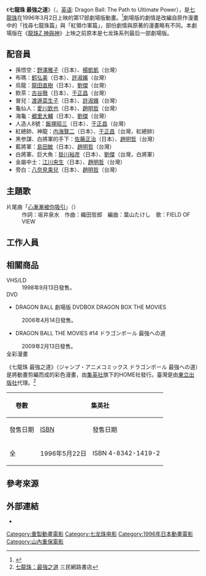 {{noteTA|G1=DragonBall}}
{{電影資訊框
| 片名     = 七龍珠 最強之道
| 電影原名 = ドラゴンボール 最強への道
| 圖像     = 
| 圖像大小 = 
| 圖像說明 = 
| 片名表記 = 
| 副標題   = 
| 導演     = 山内重保
| 監製     = 
| 製片     = 
| 編劇     = 
| 劇本     = 松井亞彌
| 故事     = 
| 原著     = [[鳥山明|鳥山明]]
| 旁白     = [[八奈見乘兒|八奈見乘兒]]
| 統籌     = 
| 主演     = 
| 配樂     = [[徳永暁人|徳永暁人]]
| 片尾曲   = DAN DAN 心魅かれてく
| 攝影     = 
| 剪輯     = 福光伸一
| 製片商   = [[東映動畫|東映動畫]]
| 片長     = 80分
| 產地     = {{Flagicon|JPN}} 日本
| 語言     = 日語
| 上映日期 = {{Flagicon|JPN}} 1996年3月2日
| 發行商   = {{Flagicon|JPN}} 東映ビデオ<br>{{Flagicon|TWN}} [[木棉花國際|木棉花國際]]
| 發行日期 = {{Flagicon|JPN}} 1998年9月13日
| 公映許可 = 
| 預算     = 
| 票房     =  6億円
| 前集     = [[七龍珠Z_龍拳爆發!!悟空捨我其誰|七龍珠Z 龍拳爆發!!悟空捨我其誰]]
| 續集     = [[七龍珠Z_神與神|七龍珠Z 神與神]]
| 中國大陸片名 = 
| 香港片名 = 龍珠 最強之道
| 澳門片名 = 
| 台灣片名 = 七龍珠 邁向最強之路
| 新馬片名 = 
| 官方網站 = 
}}
《'''七龍珠 最強之道'''》（{{lang-ja|ドラゴンボール 最強への道}}，[[英语|英语]]: Dragon Ball: The Path to Ultimate Power），是[[七龙珠|七龍珠]]在1996年3月2日上映的第17部劇場版動畫。<ref>{{Cite web |url=http://www.animenewsnetwork.com/encyclopedia/anime.php?id=2400 |title=Dragon Ball Movie 4: The Path to Power |accessdate=2016-04-05 |archive-date=2016-04-10 |archive-url=https://web.archive.org/web/20160410054248/http://www.animenewsnetwork.com/encyclopedia/anime.php?id=2400 |dead-url=no }}</ref>劇場版的劇情是改編自原作漫畫中的「找尋七龍珠篇」與「紅領巾軍篇」，部份劇情與原著的漫畫略有不同。本劇場版在《[[龍珠Z_神與神|龍珠Z 神與神]]》上映之前原本是七龙珠系列最后一部劇場版。

==配音員==
{{main|七龍珠角色列表}}
*孫悟空：[[野澤雅子|野澤雅子]]（日本）、[[楊凱凱|楊凱凱]]（台灣）
*布瑪：[[鹤弘美|鹤弘美]]（日本）、[[許淑嬪|許淑嬪]]（台灣）
*烏龍：[[龍田直樹|龍田直樹]]（日本）、[[劉傑|劉傑]]（台灣）
*飲茶：[[古谷徹|古谷徹]]（日本）、[[于正昌|于正昌]]（台灣）
*普兒：[[渡邊菜生子|渡邊菜生子]]（日本）、[[許淑嬪|許淑嬪]]（台灣）
*龜仙人：[[愛川欽也|愛川欽也]]（日本）、[[趙明哲|趙明哲]]（台灣）
*海龜：[[郷里大輔|郷里大輔]]（日本）、[[劉傑|劉傑]]（台灣）
*人造人8號：[[飯塚昭三|飯塚昭三]]（日本）、[[于正昌|于正昌]]（台灣）
*紅總帥、神龍：[[内海賢二|内海賢二]]（日本）、[[于正昌|于正昌]]（台灣，紅總帥）
*黑参謀、白將軍的手下：[[佐藤正治|佐藤正治]]（日本）、[[趙明哲|趙明哲]]（台灣）
*藍將軍：[[島田敏|島田敏]]（日本）、[[趙明哲|趙明哲]]（台灣）
*白將軍、巨大魚：[[掛川裕彦|掛川裕彦]]（日本）、[[劉傑|劉傑]]（台灣，白將軍）
*金屬中士：[[江川央生|江川央生]]（日本）、[[趙明哲|趙明哲]]（台灣）
*旁白：[[八奈見乘兒|八奈見乘兒]]（日本）、[[趙明哲|趙明哲]]（台灣）

==主題歌==
;片尾曲「[[心漸漸被你吸引|心漸漸被你吸引]]」（{{lang|ja|DAN DAN 心魅かれてく}}）
:作詞：坂井泉水　作曲：織田哲郎　編曲：葉山たけし　歌：FIELD OF VIEW

==工作人員==
{{Castlist|
*製作總指揮：高岩淡、安齊富夫、泊懋
*原作：[[鳥山明|鳥山明]]
*企劃：森下孝三、蛭田成一、清水賢治、金田耕司、[[週刊少年ジャンプ|週刊少年ジャンプ]]
*製作担当：杉本隆一
*劇本：松井亞弥
*音樂：[[徳永暁人|徳永暁人]]
*撮影監督：坂西勝
*編輯：福光伸一
*録音：二宮健治
*美術設計：辻忠直
*美術監督：東潤一
*作畫監督：山室直儀
*監督：山内重保
*原畫：細田守、須田正己、木下ゆうき、舘直樹、相澤昌弘、小泉昇、上野ケン、山下高明、なかじまちゅうじ、中山久司、山室直儀
*作畫監督補佐：稲上晃
*宣傳協力：[[フジテレビ|フジテレビ]]
}}

==相關商品==
;VHS/LD
:1998年9月13日發售。
;DVD
*DRAGON BALL 劇場版 DVDBOX DRAGON BOX THE MOVIES
:2006年4月14日發售。
*DRAGON BALL THE MOVIES #14 ドラゴンボール 最強への道
:2009年2月13日發售。
;全彩漫畫
《七龍珠 最強之道》（ジャンプ・アニメコミックス ドラゴンボール 最強への道）是將動畫剪編而成的彩色漫畫，由[[集英社|集英社]]旗下的HOME社發行。臺灣是由[[東立出版社|東立出版社]]代理。<ref>[http://m.sanmin.com.tw/product/index/000630762 七龍珠：最強之道] {{Wayback|url=http://m.sanmin.com.tw/product/index/000630762 |date=20160422021320 }}三民網路書店{{zh-tw}}</ref>

{| class="wikitable" style="font-size:small;text-align:center"
!rowspan="2"| 卷數
!colspan="2"|{{flagicon|JPN}} 集英社
!colspan="2"|{{flagicon|TWN}} 東立出版社
|-
!發售日期!![[ISBN|ISBN]]!!發售日期!!ISBN
|-
!全
|1996年5月22日||ISBN 4-8342-1419-2
|1999年8月30日||ISBN 957-34-8270-3
|}

==參考來源==
{{reflist}}

==外部連結==
*{{imdb title}}

{{七龍珠}}
{{山内重保執導作品}}

{{DEFAULTSORT:Dragon Ball The Path to Power}}
[[Category:重製動畫電影|Category:重製動畫電影]]
[[Category:七龙珠电影|Category:七龙珠电影]]
[[Category:1996年日本動畫電影|Category:1996年日本動畫電影]]
[[Category:山內重保電影|Category:山內重保電影]]